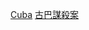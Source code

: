 {{Catnav|頁面分類|人物|各國人物|各國謀殺案受害者}}
{{Catnav|頁面分類|人物|逝世|特殊原因逝世者|謀殺受害者|各國謀殺案受害者}}
{{Catnav|頁面分類|社會|社會問題|犯罪|謀殺|謀殺受害者|各國謀殺案受害者}}
{{Catnav|頁面分類|社會|社會問題|犯罪|謀殺|各國謀殺案|古巴謀殺案}}
{{Catnav|頁面分類|社會科學|社會學|刑事學|犯罪|謀殺|各國謀殺案|古巴謀殺案}}
{{Catnav|頁面分類|社會科學|心理學|行為|犯罪|謀殺|各國謀殺案|古巴謀殺案}}

[[Category:各國謀殺案受害者|Cuba]]
[[Category:古巴謀殺案|]]